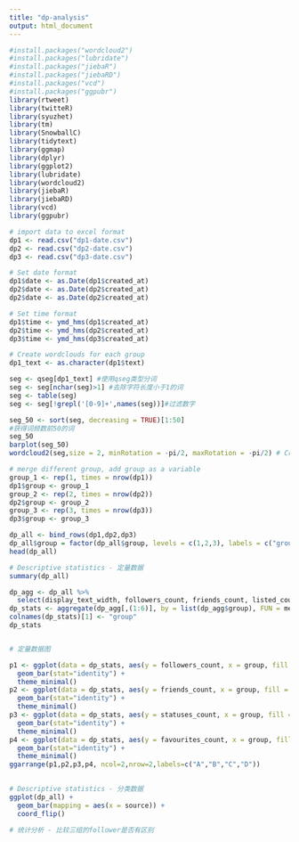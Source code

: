 ```yaml
---
title: "dp-analysis"
output: html_document
---
```

```r
#install.packages("wordcloud2")
#install.packages("lubridate")
#install.packages("jiebaR")
#install.packages("jiebaRD")
#install.packages("vcd")
#install.packages("ggpubr")
library(rtweet)
library(twitteR)
library(syuzhet)
library(tm)
library(SnowballC)
library(tidytext)
library(ggmap)
library(dplyr)
library(ggplot2)
library(lubridate)
library(wordcloud2)
library(jiebaR)
library(jiebaRD)
library(vcd)
library(ggpubr)

```

```r
# import data to excel format
dp1 <- read.csv("dp1-date.csv")
dp2 <- read.csv("dp2-date.csv")
dp3 <- read.csv("dp3-date.csv")
```


```r
# Set date format
dp1$date <- as.Date(dp1$created_at)
dp2$date <- as.Date(dp2$created_at)
dp2$date <- as.Date(dp2$created_at)

# Set time format
dp1$time <- ymd_hms(dp1$created_at)
dp2$time <- ymd_hms(dp2$created_at)
dp3$time <- ymd_hms(dp3$created_at)
```

```r
# Create wordclouds for each group
dp1_text <- as.character(dp1$text)

seg <- qseg[dp1_text] #使用qseg类型分词
seg <- seg[nchar(seg)>1] #去除字符长度小于1的词
seg <- table(seg)
seg <- seg[!grepl('[0-9]+',names(seg))]#过滤数字

seg_50 <- sort(seg, decreasing = TRUE)[1:50]
#获得词频数前50的词
seg_50
barplot(seg_50)
wordcloud2(seg,size = 2, minRotation = -pi/2, maxRotation = -pi/2) # Create wordcloud
```

```r
# merge different group, add group as a variable
group_1 <- rep(1, times = nrow(dp1))
dp1$group <- group_1
group_2 <- rep(2, times = nrow(dp2))
dp2$group <- group_2
group_3 <- rep(3, times = nrow(dp3))
dp3$group <- group_3

dp_all <- bind_rows(dp1,dp2,dp3)
dp_all$group = factor(dp_all$group, levels = c(1,2,3), labels = c("group1", "group2", "group3"))
head(dp_all)

```

```r
# Descriptive statistics - 定量数据
summary(dp_all)

dp_agg <- dp_all %>%
  select(display_text_width, followers_count, friends_count, listed_count, statuses_count, favourites_count, group) 
dp_stats <- aggregate(dp_agg[,(1:6)], by = list(dp_agg$group), FUN = mean)
colnames(dp_stats)[1] <- "group"
dp_stats


# 定量数据图

p1 <- ggplot(data = dp_stats, aes(y = followers_count, x = group, fill = group)) +
  geom_bar(stat="identity") +
  theme_minimal()
p2 <- ggplot(data = dp_stats, aes(y = friends_count, x = group, fill = group)) +
  geom_bar(stat="identity") +
  theme_minimal()
p3 <- ggplot(data = dp_stats, aes(y = statuses_count, x = group, fill = group)) +
  geom_bar(stat="identity") +
  theme_minimal()
p4 <- ggplot(data = dp_stats, aes(y = favourites_count, x = group, fill = group)) +
  geom_bar(stat="identity") +
  theme_minimal()
ggarrange(p1,p2,p3,p4, ncol=2,nrow=2,labels=c("A","B","C","D"))
  

# Descriptive statistics - 分类数据
ggplot(dp_all) +
  geom_bar(mapping = aes(x = source)) +
  coord_flip()

```

```r
# 统计分析 - 比较三组的follower是否有区别

```